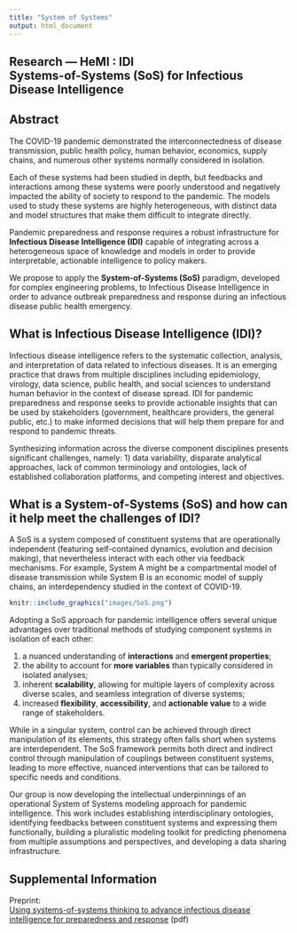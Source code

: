 ```yaml
---
title: "System of Systems"
output: html_document
---
```


<!-- BANNER --> 
</div> <!-- container-fluid main-container -->
<div class="jumbotron homepagebanner jumbotron-fluid">
<div class="container">
## **Research --- HeMI : IDI**<br>Systems-of-Systems (SoS) for Infectious Disease Intelligence {.lead .tagline}
</div> <!--end container-->
</div> <!--end jumbotron-->

<!-- MAIN CONTENT --> 
<div class="container-fluid main-container">

## Abstract 

The COVID-19 pandemic demonstrated the interconnectedness of disease transmission, public health policy, human behavior, economics, supply chains, and numerous other systems normally considered in isolation. 

Each of these systems had been studied in depth, but feedbacks and interactions among these systems were poorly understood and negatively impacted the ability of society to respond to the pandemic. The models used to study these systems are highly heterogeneous, with distinct data and model structures that make them difficult to integrate directly.

Pandemic preparedness and response requires a robust infrastructure for **Infectious Disease Intelligence (IDI)** capable of integrating across a heterogeneous space of knowledge and models in order to provide interpretable, actionable intelligence to policy makers.

We propose to apply the **System-of-Systems (SoS)** paradigm, developed for complex engineering problems, to Infectious Disease Intelligence in order to advance outbreak preparedness and response during an infectious disease public health emergency.

## What is Infectious Disease Intelligence (IDI)?

Infectious disease intelligence refers to the systematic collection, analysis, and interpretation of data related to infectious diseases. It is an emerging practice that draws from multiple disciplines including epidemiology, virology, data science, public health, and social sciences to understand human behavior in the context of disease spread. IDI for pandemic preparedness and response seeks to provide actionable insights that can be used by stakeholders (government, healthcare providers, the general public, etc.) to make informed decisions that will help them prepare for and respond to pandemic threats.

Synthesizing information across the diverse component disciplines presents significant challenges, namely: 1) data variability, disparate analytical approaches, lack of common terminology and ontologies, lack of established collaboration platforms, and competing interest and objectives.

## What is a System-of-Systems (SoS) and how can it help meet the challenges of IDI?

A SoS is a system composed of constituent systems that are operationally independent (featuring self-contained dynamics, evolution and decision making), that nevertheless interact with each other via feedback mechanisms. For example, System A might be a compartmental model of disease transmission while System B is an economic model of supply chains, an interdependency studied in the context of COVID-19. 

```r
knitr::include_graphics("images/SoS.png")
```

<p style="clear:both"> <!-- to prevent this paragraph wrapping arround figure.-->
Adopting a SoS approach for pandemic intelligence offers several unique advantages over traditional methods of studying component systems in isolation of each other: 

1. a nuanced understanding of **interactions** and **emergent properties**;  
2. the ability to account for **more variables** than typically considered in isolated analyses;  
3. inherent **scalability**, allowing for multiple layers of complexity across diverse scales, and seamless integration of diverse systems;  
4. increased **flexibility**, **accessibility**, and **actionable value** to a wide range of stakeholders.

While in a singular system, control can be achieved through direct manipulation of its elements, this strategy often falls short when systems are interdependent. The SoS framework permits both direct and indirect control through manipulation of couplings between constituent systems, leading to more effective, nuanced interventions that can be tailored to specific needs and conditions. 

Our group is now developing the intellectual underpinnings of an operational System of Systems modeling approach for pandemic intelligence. This work includes establishing interdisciplinary ontologies, identifying feedbacks between constituent systems and expressing them functionally, building a pluralistic modeling toolkit for predicting phenomena from multiple assumptions and perspectives, and developing a data sharing infrastructure.


<!---</div>
```r
knitr::include_url("system_of_systems_summary.html")
```
<script>iFrameResize({ log: false }, '#system_of_systems')</script>
--->

## Supplemental Information

::: container-frames

<p>Preprint:<br>
  <a href="https://docs.google.com/document/d/16K7Et8PaiaeyjJBJtL3-D1m9xV5EipHm4I_Mafxk3GY/edit?usp=sharing" target="_blank">
  Using systems-of-systems thinking to advance infectious disease intelligence for preparedness and response</a> (pdf)
</p>

<!--
<p>
  <a href="https://github.com/CEIDatUGA/covid-university-reopening" target="_blank">
    <img src="images/GitHub-Mark-64px.png" id="github-icon" alt="GitHub repository"/>
    GitHub repository (public)
  </a>
</p>
-->

:::
